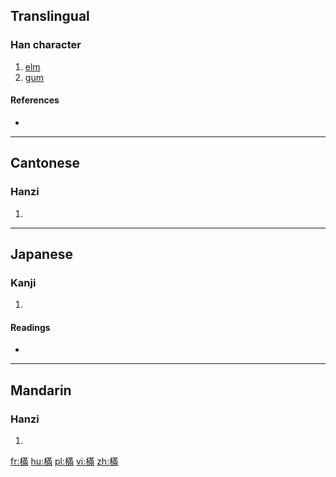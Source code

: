 ==Translingual==

===Han character===
{{Han char|rn=75|rad=木|as=11|sn=15|four=54027|canj=DTLB}}

# [[elm]]
# [[gum]]

====References====
* {{Han ref|kx=0551.010|dkj=15452|dj=0939.020|hdz=21274.010|uh=6A20|ud=27168|bh=E5D2|bd=58834}}

----

==Cantonese==

===Hanzi===
{{yue-hanzi|jyut=|y=mun4}}

# {{defn|lang=yue|sort=木11}}

----

==Japanese==

===Kanji===
{{ja-kanji|grade=|rs=木11}}

# {{defn|lang=ja|sort=木11}}

====Readings====
* {{ja-readings|on=[[ぼん]] (bon), [[もん]] (mon), [[ばん]] (ban), [[まん]] (man)|kun=}}

----

==Mandarin==

===Hanzi===
{{cmn-hanzi|pin=[[mén]] ([[men2]])|wg=men<sup>2</sup>}}

# {{defn|lang=cmn|sort=木11}}

[[fr:樠]]
[[hu:樠]]
[[pl:樠]]
[[vi:樠]]
[[zh:樠]]